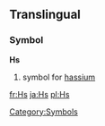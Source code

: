 ==Translingual==
===Symbol===
'''Hs'''
#{{chemistry}} symbol for [[hassium]]
[[Category:Symbols]]

[[fr:Hs]]
[[ja:Hs]]
[[pl:Hs]]